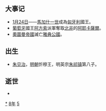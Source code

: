 {{yearTOC|1458|明'''[[天顺_(明英宗)|天顺]]二年'''；越南'''[[延寧|延寧]]五年'''；日本'''[[長祿|長祿]]二年'''}}
== 大事记 ==
*[[1月24日|1月24日]]——[[馬加什一世|馬加什一世]]成為[[匈牙利|匈牙利]]國王。
*[[葡萄牙|葡萄牙]]國王[[阿方索五世_(葡萄牙)|阿方索]]派軍奪取[[北非|北非]]的[[阿耶卡薩爾|阿耶卡薩爾]]。
*[[奧圖曼帝國|奧圖曼帝國]]滅亡[[雅典公國|雅典公國]]。

== 出生 ==
*[[朱見治|朱见治]]，[[明朝|明朝]]忻穆王，明英宗[[明英宗|朱祁镇]]第八子。

== 逝世 ==
{{Wikisource year mention}}
*

[[Category:1458年|*]]
[[Category:1450年代|8年]]
[[Category:15世纪各年|5]]